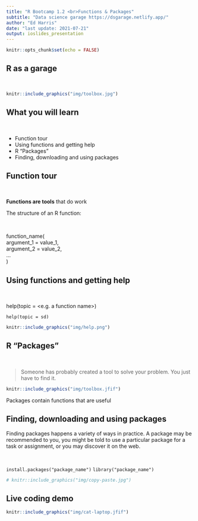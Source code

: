 ```yaml
---
title: "R Bootcamp 1.2 <br>Functions & Packages"
subtitle: "Data science garage https://dsgarage.netlify.app/"
author: "Ed Harris"
date: "last update: 2021-07-21"
output: ioslides_presentation
---
```


```r
knitr::opts_chunk$set(echo = FALSE)
```

## R as a garage

&nbsp;

```r
knitr::include_graphics("img/toolbox.jpg")
```


## What you will learn

&nbsp;

- Function tour
- Using functions and getting help
- R "Packages"
- Finding, downloading and using packages


## Function tour

&nbsp;

**Functions are tools** that do work

The structure of an R function:

&nbsp;

function_name(<br>
argument_1 = value_1,<br>
argument_2 = value_2,<br>
...<br>
)

##  Using functions and getting help

&nbsp;

help(topic = <e.g. a function name>)

`help(topic = sd)`

```r
knitr::include_graphics("img/help.png")
```


##  R "Packages"

&nbsp;

> Someone has probably created a tool to solve your problem.  You just have to find it.

```r
knitr::include_graphics("img/toolbox.jfif")
```

Packages contain functions that are useful


## Finding, downloading and using packages

Finding packages happens a variety of ways in practice. A package may be recommended to you, you might be told to use a particular package for a task or assignment, or you may discover it on the web.

&nbsp;

`install.packages("package_name")`
`library("package_name")`

```r
# knitr::include_graphics("img/copy-paste.jpg")
```

## Live coding demo

```r
knitr::include_graphics("img/cat-laptop.jfif")
```

